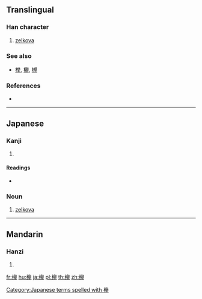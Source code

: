 {{also|榉|櫸|﨔}}
==Translingual==

===Han character===
{{Han char|rn=75|rad=木|as=10|sn=14|four=|canj=DHCQ,XDHCQ}}

# [[zelkova]]

===See also===
* [[榉]], [[欟]], [[槻]]<!-- look like variants of the same character? -->

===References===
* {{Han ref|kx=0563.061|dkj=15883|hdz=21321.071|uh=6B05|ud=27397}}

----

==Japanese==

===Kanji===
{{ja-kanji|grade=|rs=木10}}

# {{defn|lang=ja|sort=木10}}

====Readings====
* {{ja-readings|on=[[きょ]] (kyo)|kun=[[けやき]] (keyaki)}}

===Noun===
{{ja-noun|けやき|ケヤキ}}

# [[zelkova]]

[[Category:Japanese terms spelled with 欅]]

----

==Mandarin==

===Hanzi===
{{cmn-hanzi|pin=[[jǔ]] ([[ju3]])|wg=chü<sup>3</sup>}}

# {{defn|lang=cmn|sort=木10}}

[[fr:欅]]
[[hu:欅]]
[[ja:欅]]
[[pl:欅]]
[[th:欅]]
[[zh:欅]]